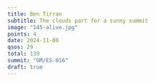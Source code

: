 ```yaml
---
title: Ben Tirran
subtitle: The clouds part for a sunny summit
image: "145-alive.jpg"
points: 4
date: 2024-11-08
qsos: 29
total: 139
summit: "GM/ES-016"
draft: true
---
```


